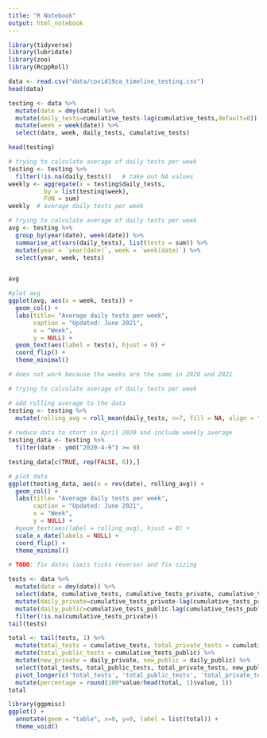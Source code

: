 ```yaml
---
title: "R Notebook"
output: html_notebook
---
```


```r
library(tidyverse)
library(lubridate)
library(zoo)
library(RcppRoll)
```

```r
data <- read.csv("data/covid19za_timeline_testing.csv")
head(data)
```
```r
testing <- data %>%
  mutate(date = dmy(date)) %>%
  mutate(daily_tests=cumulative_tests-lag(cumulative_tests,default=0)) %>%
  mutate(week = week(date)) %>%
  select(date, week, daily_tests, cumulative_tests)

head(testing)
```
```r
# trying to calculate average of daily tests per week
testing <- testing %>% 
  filter(!is.na(daily_tests))   # take out NA values
weekly <- aggregate(x = testing$daily_tests,  
          by = list(testing$week),              
          FUN = sum)
weekly  # average daily tests per week

```

```r
# trying to calculate average of daily tests per week
avg <- testing %>%
  group_by(year(date), week(date)) %>%
  summarise_at(vars(daily_tests), list(tests = sum)) %>%
  mutate(year = `year(date)`, week = `week(date)`) %>%
  select(year, week, tests)


avg

#plot avg
ggplot(avg, aes(x = week, tests)) + 
  geom_col() +
  labs(title= "Average daily tests per week",
       caption = "Updated: June 2021",
       x = "Week",
       y = NULL) +
  geom_text(aes(label = tests), hjust = 0) +
  coord_flip() +   
  theme_minimal()

# does not work because the weeks are the same in 2020 and 2021

```

```r
# trying to calculate average of daily tests per week

# add rolling average to the data
testing <- testing %>%
  mutate(rolling_avg = roll_mean(daily_tests, n=7, fill = NA, align = "right"))
  
# reduce data to start in April 2020 and include weekly average
testing_data <- testing %>%
  filter(date - ymd("2020-4-9") >= 0)

testing_data[c(TRUE, rep(FALSE, 6)),]

```
```r
# plot data
ggplot(testing_data, aes(x = rev(date), rolling_avg)) + 
  geom_col() +
  labs(title= "Average daily tests per week",
       caption = "Updated: June 2021",
       x = "Week",
       y = NULL) +
  #geom_text(aes(label = rolling_avg), hjust = 0) +
  scale_x_date(labels = NULL) +
  coord_flip() +  
  theme_minimal()

# TODO: fix dates (axis ticks reverse) and fix sizing
```



```r
tests <- data %>%
  mutate(date = dmy(date)) %>%
  select(date, cumulative_tests, cumulative_tests_private, cumulative_tests_public) %>%
  mutate(daily_private=cumulative_tests_private-lag(cumulative_tests_private,default=0)) %>%
  mutate(daily_public=cumulative_tests_public-lag(cumulative_tests_public,default=0)) %>%
  filter(!is.na(cumulative_tests_private))
tail(tests)
```
```r
total <- tail(tests, 1) %>%
  mutate(total_tests = cumulative_tests, total_private_tests = cumulative_tests_private) %>%
  mutate(total_public_tests = cumulative_tests_public) %>%
  mutate(new_private = daily_private, new_public = daily_public) %>%
  select(total_tests, total_public_tests, total_private_tests, new_public, new_private) %>%
  pivot_longer(c('total_tests', 'total_public_tests', 'total_private_tests', 'new_public', 'new_private')) %>%
  mutate(percentage = round(100*value/head(total, 1)$value, 1))
total
```
```r
library(ggpmisc)
ggplot() +
  annotate(geom = "table", x=0, y=0, label = list(total)) +
  theme_void()
```
               
